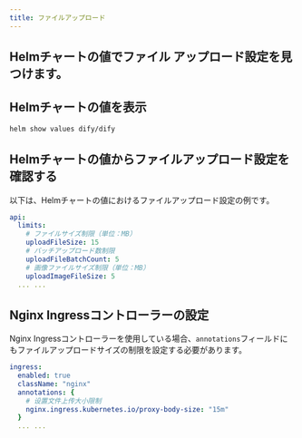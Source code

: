 ```yaml
---
title: ファイルアップロード
---
```


## Helmチャートの値でファイル アップロード設定を見つけます。

## Helmチャートの値を表示
````bash
helm show values dify/dify
````

## Helmチャートの値からファイルアップロード設定を確認する
以下は、Helmチャートの値におけるファイルアップロード設定の例です。

````yaml
api:
  limits:
    # ファイルサイズ制限（単位：MB）
    uploadFileSize: 15
    # バッチアップロード数制限
    uploadFileBatchCount: 5
    # 画像ファイルサイズ制限（単位：MB）
    uploadImageFileSize: 5
  ... ...
````


## Nginx Ingressコントローラーの設定

Nginx Ingressコントローラーを使用している場合、`annotations`フィールドにもファイルアップロードサイズの制限を設定する必要があります。

````yaml
ingress:
  enabled: true
  className: "nginx"
  annotations: {
    # 设置文件上传大小限制
    nginx.ingress.kubernetes.io/proxy-body-size: "15m"
  }
  ... ...
````
